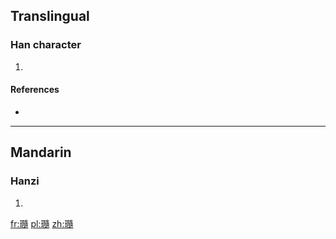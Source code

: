 ==Translingual==

===Han character===
{{Han char|rn=96|rad=玉|as=16|sn=20|four=|canj=MGNLB}}

# {{defn|Han|sort=玉16}}

====References====
* {{Han ref|kx=0745.090|dkj=21338|dj=1153.200|hdz=21145.100|uh=74CD|ud=29901}}

----

==Mandarin==

===Hanzi===
{{cmn-hanzi|pin=[[suì]] ([[sui4]])|wg=sui<sup>4</sup>}}

# {{defn|lang=cmn|sort=玉16}}

[[fr:瓍]]
[[pl:瓍]]
[[zh:瓍]]